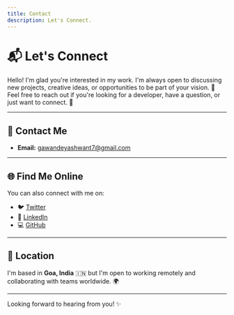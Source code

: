 ```yaml
---
title: Contact
description: Let's Connect.
---
```


# 📬 Let's Connect

Hello! I'm glad you're interested in my work. I'm always open to discussing new projects, creative ideas, or opportunities to be part of your vision. 🌟  
Feel free to reach out if you're looking for a developer, have a question, or just want to connect. 🚀

---

## 📧 Contact Me

- **Email:** [gawandeyashwant7@gmail.com](mailto:gawandeyashwant7@gmail.com)

---

## 🌐 Find Me Online

You can also connect with me on:

- 🐦 [Twitter](https://twitter.com/yashng7)  
- 💼 [LinkedIn](https://www.linkedin.com/in/yashwant-gawande-01012b271)  
- 💻 [GitHub](https://github.com/yashng7)  

---

## 📍 Location

I'm based in **Goa, India** 🇮🇳 but I'm open to working remotely and collaborating with teams worldwide. 🌍

---

Looking forward to hearing from you! ✨
